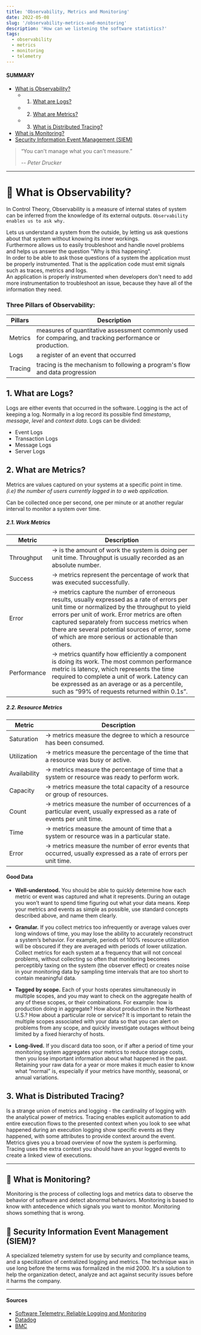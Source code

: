 ```yaml
---
title: 'Observability, Metrics and Monitoring'
date: 2022-05-08
slug: '/observability-metrics-and-monitoring'
description: 'How can we listening the software statistics?'
tags: 
  - observability
  - metrics
  - monitoring
  - telemetry
---
```

#### SUMMARY
- [What is Observability?](#what-is-observability)
  - 1. [What are Logs?](#what-are-logs)
  - 2. [What are Metrics?](#what-are-metrics)
  - 3. [What is Distributed Tracing?](#what-is-distributed-tracing)
- [What is Monitoring?](#what-is-monitoring)
- [Security Information Event Management (SIEM)](#what-is-security-information-event-management)

> “You can't manage what you can't measure.”
> 
> -- <cite>Peter Drucker</cite>

---

# <a name="what-is-observability"></a>👀 What is Observability?
In Control Theory, Observability is a measure of internal states of system can be inferred from the knowledge of its external outputs.
`Observability enables us to ask why.`

Lets us understand a system from the outside, by letting us ask questions about that system without knowing its inner workings.  
Furthermore allows us to easily troubleshoot and handle novel problems and helps us answer the question "Why is this happening".  
In order to be able to ask those questions of a system the application must be properly instrumented.
That is the application code must emit signals such as traces, metrics and logs.   
An application is properly instrumented when developers don't need to add more instrumentation to troubleshoot an issue, because they have all of the information they need.

### Three Pillars of Observability:
| Pillars  | Description                            |
---------- | -------------------------------------- |
| Metrics  | measures of quantitative assessment commonly used for comparing, and tracking performance or production.|
| Logs     | a register of an event that occurred   |
| Tracing  | tracing is the mechanism to following a program's flow and data progression|

## <a name="what-are-logs"></a> 1. What are Logs?
Logs are either events that occurred in the software. Logging is the act of keeping a log.
Normally in a log record its possible find *timestamp*, *message*, *level* and *context data*.
Logs can be divided:
- Event Logs
- Transaction Logs
- Message Logs
- Server Logs

## <a name="what-are-metrics"></a> 2. What are Metrics?
Metrics are values captured on your systems at a specific point in time. <br />
*(i.e) the number of users currently logged in to a web application.*

Can be collected once per second, one per minute or at another regular interval to monitor a system over time.

##### 2.1. Work Metrics
| Metric | Description |
| ------ | ----------- |
| Throughput | → is the amount of work the system is doing per unit time. Throughput is usually recorded as an absolute number. |
| Success | → metrics represent the percentage of work that was executed successfully. |
| Error | → metrics capture the number of erroneous results, usually expressed as a rate of errors per unit time or normalized by the throughput to yield errors per unit of work. Error metrics are often captured separately from success metrics when there are several potential sources of error, some of which are more serious or actionable than others. |
| Performance | → metrics quantify how efficiently a component is doing its work. The most common performance metric is latency, which represents the time required to complete a unit of work. Latency can be expressed as an average or as a percentile, such as “99% of requests returned within 0.1s”. |

##### 2.2. Resource Metrics
| Metric | Description |
| ------ | ----------- |
| Saturation | → metrics measure the degree to which a resource has been consumed. |
| Utilization | → metrics measure the percentage of the time that a resource was busy or active. |
| Availability | → metrics measure the percentage of time that a system or resource was ready to perform work. |
| Capacity | → metrics measure the total capacity of a resource or group of resources. |
| Count | → metrics measure the number of occurrences of a particular event, usually expressed as a rate of events per unit time. |
| Time | → metrics measure the amount of time that a system or resource was in a particular state. |
| Error | → metrics measure the number of error events that occurred, usually expressed as a rate of errors per unit time. |

#### Good Data
- **Well-understood.** You should be able to quickly determine how each metric or event was captured and what it represents. During an outage you won’t want to spend time figuring out what your data means. Keep your metrics and events as simple as possible, use standard concepts described above, and name them clearly.

- **Granular.** If you collect metrics too infrequently or average values over long windows of time, you may lose the ability to accurately reconstruct a system’s behavior. For example, periods of 100% resource utilization will be obscured if they are averaged with periods of lower utilization. Collect metrics for each system at a frequency that will not conceal problems, without collecting so often that monitoring becomes perceptibly taxing on the system (the observer effect) or creates noise in your monitoring data by sampling time intervals that are too short to contain meaningful data.

- **Tagged by scope.** Each of your hosts operates simultaneously in multiple scopes, and you may want to check on the aggregate health of any of these scopes, or their combinations. For example: how is production doing in aggregate? How about production in the Northeast U.S.? How about a particular role or service? It is important to retain the multiple scopes associated with your data so that you can alert on problems from any scope, and quickly investigate outages without being limited by a fixed hierarchy of hosts.

- **Long-lived.** If you discard data too soon, or if after a period of time your monitoring system aggregates your metrics to reduce storage costs, then you lose important information about what happened in the past. Retaining your raw data for a year or more makes it much easier to know what “normal” is, especially if your metrics have monthly, seasonal, or annual variations.

## <a name="what-is-distributed-tracing"></a> 3. What is Distributed Tracing?
Is a strange union of metrics and logging - the cardinality of logging with the analytical power of metrics.
Tracing enables explicit automation to add entire execution flows to the presented context when you look to see what 
happened during an execution logging show specific events as they happened, with some attributes to provide context around the event.
Metrics gives you a broad overview of now the system is performing. Tracing uses the extra context you should have an your logged events to create a linked view of executions.

---

## <a name="what-is-monitoring"></a> 🔎 What is Monitoring?
Monitoring is the process of collecting logs and metrics data to observe the behavior of software and detect abnormal behaviors.
Monitoring is based to know with antecedence which signals you want to monitor.
Monitoring shows something that is wrong.

## <a name="what-is-security-information-event-management"></a> 🔐 Security Information Event Management (SIEM)?
A specialized telemetry system for use by security and compliance teams, and a specilization of centralized logging and metrics. 
The technique was in use long before the terms was formalized in the mid 2000.
It's a solution to help the organization detect, analyze and act against security issues before it harms the company.

---
#### Sources
- <a target="_blank" href="https://www.amazon.com.br/Software-Telemetry-Reliable-Logging-Monitoring/dp/161729814X">Software Telemetry: Reliable Logging and Monitoring</a>
- <a target="_blank" href="https://www.datadoghq.com/blog/monitoring-101-collecting-data/">Datadog</a>
- <a target="_blank" href="https://www.bmc.com/blogs/monitoring-logging-tracing/">BMC</a>